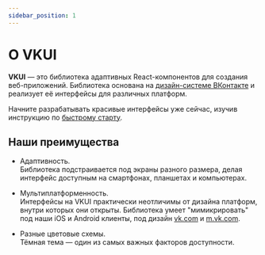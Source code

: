 ```yaml
---
sidebar_position: 1
---
```


# О VKUI

**VKUI** — это библиотека адаптивных React-компонентов для создания веб-приложений. Библиотека основана на [дизайн-системе ВКонтакте](https://www.figma.com/@vk) и реализует её интерфейсы для различных платформ.

Начните разрабатывать красивые интерфейсы уже сейчас, изучив инструкцию по [быстрому старту](https://vkcom.github.io/VKUI/#/QuickStart).

## Наши преимущества

- Адаптивность.\
  Библиотека подстраивается под экраны разного размера, делая интерфейс доступным на смартфонах, планшетах и компьютерах.

- Мультиплатформенность.\
  Интерфейсы на VKUI практически неотличимы от дизайна платформ, внутри которых они открыты. Библиотека умеет "мимикрировать" под наши iOS и Android клиенты, под дизайн [vk.com](https://vk.com) и [m.vk.com](https://m.vk.com).

- Разные цветовые схемы.\
  Тёмная тема — один из самых важных факторов доступности.
